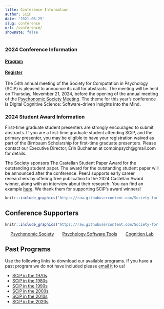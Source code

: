 ```yaml
---
title: Conference Information
author: SCiP
date: '2021-06-25'
slug: conference
url: /conference/
showDate: false
---
```


### 2024 Conference Information 

#### [Program](https://docs.google.com/document/d/1WJuuWJ6LcDzSX6KKe1-8ChnkKk14iDTaAXHh3xgQIEM/edit?pli=1&tab=t.0#bookmark=id.s0g8ag6ghi3e)

#### [Register](https://www.paypal.com/donate/?hosted_button_id=D4PN39CWFS4NE)

The 54th annual meeting of the Society for Computation in Psychology (SCiP) is pleased to announce its call for abstracts. The meeting will be held on Thursday, November 21, 2024, before the opening of the annual meeting of the [Psychonomic Society Meeting](https://www.psychonomic.org/page/2024annualmeeting). The theme for this year's conference is Digital Cognitive Science: Software-driven Insights into the Mind. 

### 2024 Student Award Information

First-time graduate student presenters are strongly encouraged to submit abstracts. If you are a first-time graduate student attending SCiP, and the primary presenter, you may be eligible to have your registration waived as part of the Birnbaum Scholarship for first-time graduate presenters. Please contact our Executive Director, Erin Buchanan at compinpsych@gmail.com for details.
 
The Society sponsors The Castellan Student Paper Award for the outstanding student paper. The award for the outstanding student paper will be announced after the conference. PeerJ supports early career researchers by offering free publication to the 2024 Castellan Award winner, along with an interview about their research. You can find an example [here](https://peerj.com/blog/post/115284886860/peerj-award-winners-18imco/). We thank them for supporting SCiP's award winners! 

```r
knitr::include_graphics("https://raw.githubusercontent.com/Society-for-Computation-in-Psychology/Society-for-Computation-in-Psychology.github.io/master/files/imgs/PeerJ.jpg")
```

## Conference Supporters 

```r
knitr::include_graphics("https://raw.githubusercontent.com/Society-for-Computation-in-Psychology/Society-for-Computation-in-Psychology.github.io/master/files/imgs/sponsors.jpg")
```

<center>
[Psychonomic Society](https://www.psychonomic.org/) &nbsp; &nbsp; &nbsp; 
[Psychology Software Tools](https://pstnet.com/) &nbsp; &nbsp; &nbsp; 
[Cognition Lab](https://cognitionlab.com/)
</center>

## Past Programs

Use the following links to download our available programs. If you have a past program we do not have included please [email it](mailto:compinpsych@gmail.com) to us! 

- [SCiP in the 1970s](https://github.com/Society-for-Computation-in-Psychology/Society-for-Computation-in-Psychology.github.io/raw/master/files/programs/scip70.zip)
- [SCiP in the 1980s](https://github.com/Society-for-Computation-in-Psychology/Society-for-Computation-in-Psychology.github.io/raw/master/files/programs/scip80.zip)
- [SCiP in the 1990s](https://github.com/Society-for-Computation-in-Psychology/Society-for-Computation-in-Psychology.github.io/raw/master/files/programs/scip90.zip)
- [SCiP in the 2000s](https://github.com/Society-for-Computation-in-Psychology/Society-for-Computation-in-Psychology.github.io/raw/master/files/programs/scip00.zip)
- [SCiP in the 2010s](https://github.com/Society-for-Computation-in-Psychology/Society-for-Computation-in-Psychology.github.io/raw/master/files/programs/scip10.zip)
- [SCiP in the 2020s](https://github.com/Society-for-Computation-in-Psychology/Society-for-Computation-in-Psychology.github.io/raw/master/files/programs/scip20.zip)